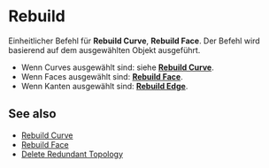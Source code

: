 
# Rebuild

<Reference shortcut="" command="Rebuild" button="Rechts von der Befehlsleiste" buttonIcon='button-rebuild'/>

Einheitlicher Befehl für **Rebuild Curve**, **Rebuild Face**. Der Befehl wird basierend auf dem ausgewählten Objekt ausgeführt.
  - Wenn Curves ausgewählt sind: siehe [**Rebuild Curve**](rebuild-curve).
  - Wenn Faces ausgewählt sind: [**Rebuild Face**](/solid/rebuild-face).
  - Wenn Kanten ausgewählt sind: [**Rebuild Edge**](/solid/rebuild-edge).

## See also
- [Rebuild Curve](rebuild-curve)
- [Rebuild Face](rebuild-face)
- [Delete Redundant Topology](delete-redundant-topology)